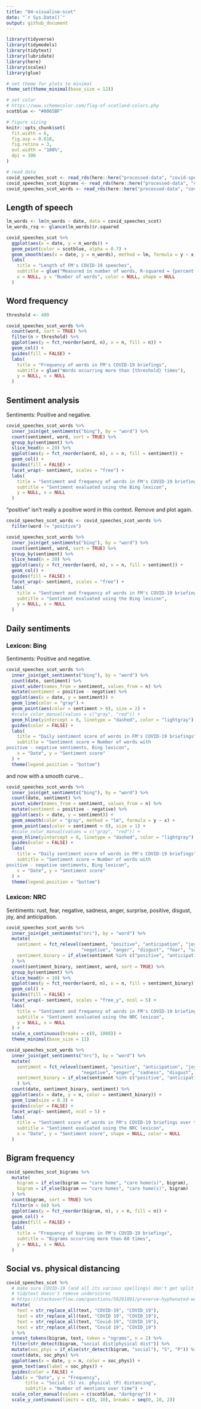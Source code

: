 ```yaml
---
title: "04-visualise-scot"
date: "`r Sys.Date()`"
output: github_document
---
```


```r
library(tidyverse)
library(tidymodels)
library(tidytext)
library(lubridate)
library(here)
library(scales)
library(glue)

# set theme for plots to minimal
theme_set(theme_minimal(base_size = 12))

# set color
# https://www.schemecolor.com/flag-of-scotland-colors.php
scotblue <- "#0065BF"

# figure sizing
knitr::opts_chunk$set(
  fit.width = 6,
  fig.asp = 0.618,
  fig.retina = 3, 
  out.width = "100%",
  dpi = 300
)

# read data
covid_speeches_scot <- read_rds(here::here("processed-data", "covid-speeches-scot.rds"))
covid_speeches_scot_bigrams <- read_rds(here::here("processed-data", "covid-speeches-scot-bigrams.rds"))
covid_speeches_scot_words <- read_rds(here::here("processed-data", "covid-speeches-scot-words.rds"))
```

## Length of speech

```r
lm_words <- lm(n_words ~ date, data = covid_speeches_scot)
lm_words_rsq <- glance(lm_words)$r.squared

covid_speeches_scot %>%
  ggplot(aes(x = date, y = n_words)) +
  geom_point(color = scotblue, alpha = 0.7) +
  geom_smooth(aes(x = date, y = n_words), method = lm, formula = y ~ x, color = "darkgray") +
  labs(
    title = "Length of FM's COVID-19 speeches",
    subtitle = glue("Measured in number of words, R-squared = {percent(lm_words_rsq)}"),
    x = NULL, y = "Number of words", color = NULL, shape = NULL
  )
```

## Word frequency

```r
threshold <- 400

covid_speeches_scot_words %>%
  count(word, sort = TRUE) %>%
  filter(n > threshold) %>%
  ggplot(aes(y = fct_reorder(word, n), x = n, fill = n)) +
  geom_col() +
  guides(fill = FALSE) +
  labs(
    title = "Frequency of words in FM's COVID-19 briefings",
    subtitle = glue("Words occurring more than {threshold} times"),
    y = NULL, x = NULL
  )
```

## Sentiment analysis

Sentiments: Positive and negative.

```r
covid_speeches_scot_words %>%
  inner_join(get_sentiments("bing"), by = "word") %>%
  count(sentiment, word, sort = TRUE) %>%
  group_by(sentiment) %>%
  slice_head(n = 20) %>%
  ggplot(aes(y = fct_reorder(word, n), x = n, fill = sentiment)) +
  geom_col() +
  guides(fill = FALSE) +
  facet_wrap(~ sentiment, scales = "free") +
  labs(
    title = "Sentiment and frequency of words in FM's COVID-19 briefings",
    subtitle = "Sentiment evaluated using the Bing lexicon",
    y = NULL, x = NULL
  )
```

"positive" isn't really a positive word in this context. Remove and plot again.

```r
covid_speeches_scot_words <- covid_speeches_scot_words %>%
  filter(word != "positive")
```

```r
covid_speeches_scot_words %>%
  inner_join(get_sentiments("bing"), by = "word") %>%
  count(sentiment, word, sort = TRUE) %>%
  group_by(sentiment) %>%
  slice_head(n = 20) %>%
  ggplot(aes(y = fct_reorder(word, n), x = n, fill = sentiment)) +
  geom_col() +
  guides(fill = FALSE) +
  facet_wrap(~ sentiment, scales = "free") +
  labs(
    title = "Sentiment and frequency of words in FM's COVID-19 briefings",
    subtitle = "Sentiment evaluated using the Bing lexicon",
    y = NULL, x = NULL
  )
```

## Daily sentiments

### Lexicon: Bing

Sentiments: Positive and negative.

```r
covid_speeches_scot_words %>%
  inner_join(get_sentiments("bing"), by = "word") %>%
  count(date, sentiment) %>%
  pivot_wider(names_from = sentiment, values_from = n) %>%
  mutate(sentiment = positive - negative) %>%
  ggplot(aes(x = date, y = sentiment)) +
  geom_line(color = "gray") +
  geom_point(aes(color = sentiment > 0), size = 2) +
  #scale_color_manual(values = c("gray", "red")) +
  geom_hline(yintercept = 0, linetype = "dashed", color = "lightgray") +
  guides(color = FALSE) +
  labs(
    title = "Daily sentiment score of words in FM's COVID-19 briefings",
    subtitle = "Sentiment score = Number of words with 
positive - negative sentiments, Bing lexicon",
    x = "Date", y = "Sentiment score"
  ) +
  theme(legend.position = "bottom")
```

and now with a smooth curve...

```r
covid_speeches_scot_words %>%
  inner_join(get_sentiments("bing"), by = "word") %>%
  count(date, sentiment) %>%
  pivot_wider(names_from = sentiment, values_from = n) %>%
  mutate(sentiment = positive - negative) %>%
  ggplot(aes(x = date, y = sentiment)) +
  geom_smooth(color = "gray", method = "lm", formula = y ~ x) +
  geom_point(aes(color = sentiment > 0), size = 1) +
  #scale_color_manual(values = c("gray", "red")) +
  geom_hline(yintercept = 0, linetype = "dashed", color = "lightgray") +
  guides(color = FALSE) +
  labs(
    title = "Daily sentiment score of words in FM's COVID-19 briefings",
    subtitle = "Sentiment score = Number of words with 
positive - negative sentiments, Bing lexicon",
    x = "Date", y = "Sentiment score"
  ) +
  theme(legend.position = "bottom")
```

### Lexicon: NRC

Sentiments: rust, fear, negative, sadness, anger, surprise, positive, disgust, joy, and anticipation.

```r
covid_speeches_scot_words %>%
  inner_join(get_sentiments("nrc"), by = "word") %>%
  mutate(
    sentiment = fct_relevel(sentiment, "positive", "anticipation", "joy", "surprise", "trust",
                            "negative", "anger", "disgust", "fear", "sadness"),
    sentiment_binary = if_else(sentiment %in% c("positive", "anticipation", "joy", "surprise", "trust"), "positive", "negative")
  ) %>%
  count(sentiment_binary, sentiment, word, sort = TRUE) %>%
  group_by(sentiment) %>%
  slice_head(n = 10) %>%
  ggplot(aes(y = fct_reorder(word, n), x = n, fill = sentiment_binary)) +
  geom_col() +
  guides(fill = FALSE) +
  facet_wrap(~ sentiment, scales = "free_y", ncol = 5) +
  labs(
    title = "Sentiment and frequency of words in FM's COVID-19 briefings",
    subtitle = "Sentiment evaluated using the NRC lexicon",
    y = NULL, x = NULL
  ) +
  scale_x_continuous(breaks = c(0, 1000)) +
  theme_minimal(base_size = 11)
```

```r
covid_speeches_scot_words %>%
  inner_join(get_sentiments("nrc"), by = "word") %>%
  mutate(
    sentiment = fct_relevel(sentiment, "positive", "anticipation", "joy", "surprise", "trust",
                            "negative", "anger", "sadness", "disgust", "fear"),
    sentiment_binary = if_else(sentiment %in% c("positive", "anticipation", "joy", "surprise", "trust"), "positive", "negative")
    ) %>%
  count(date, sentiment_binary, sentiment) %>%
  ggplot(aes(x = date, y = n, color = sentiment_binary)) +
  geom_line(size = 0.3) +
  guides(color = FALSE) +
  facet_wrap(~ sentiment, ncol = 5) +
  labs(
    title = "Sentiment score of words in FM's COVID-19 briefings over time",
    subtitle = "Sentiment evaluated using the NRC lexicon",
    x = "Date", y = "Sentiment score", shape = NULL, color = NULL
  )
```

## Bigram frequency

```r
covid_speeches_scot_bigrams %>%
  mutate(
    bigram = if_else(bigram == "care home", "care home(s)", bigram),
    bigram = if_else(bigram == "care homes", "care home(s)", bigram)
  ) %>%
  count(bigram, sort = TRUE) %>%
  filter(n > 60) %>%
  ggplot(aes(y = fct_reorder(bigram, n), x = n, fill = n)) +
  geom_col() +
  guides(fill = FALSE) +
  labs(
    title = "Frequency of bigrams in FM's COVID-19 briefings",
    subtitle = "Bigrams occurring more than 60 times",
    y = NULL, x = NULL
  )
```

## Social vs. physical distancing

```r
covid_speeches_scot %>%
  # make sure COVID-19 (and all its various spellings) don't get split
  # tidytext doesn't remove underscores
  # https://stackoverflow.com/questions/58281091/preserve-hyphenated-words-in-ngrams-analysis-with-tidytext
  mutate(
    text = str_replace_all(text, "COVID-19", "COVID_19"),
    text = str_replace_all(text, "COVID 19", "COVID_19"),
    text = str_replace_all(text, "Covid-19", "COVID_19"),
    text = str_replace_all(text, "Covid 19", "COVID_19")
  ) %>%
  unnest_tokens(bigram, text, token = "ngrams", n = 2) %>%
  filter(str_detect(bigram, "social dist|physical dist")) %>%
  mutate(soc_phys = if_else(str_detect(bigram, "social"), "S", "P")) %>%
  count(date, soc_phys) %>%
  ggplot(aes(x = date, y = n, color = soc_phys)) +
  geom_text(aes(label = soc_phys)) +
  guides(color = FALSE) +
  labs(x = "Date", y = "Frequency",
       title = "Social (S) vs. physical (P) distancing",
       subtitle = "Number of mentions over time") +
  scale_color_manual(values = c(scotblue, "darkgray")) +
  scale_y_continuous(limits = c(0, 10), breaks = seq(0, 10, 2))
```

